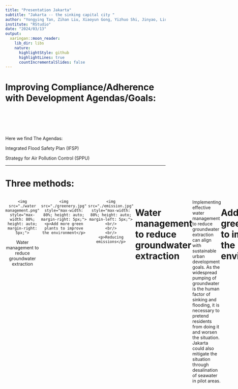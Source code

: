 ```yaml
---
title: "Presentation Jakarta"
subtitle: "Jakarta -- the sinking capital city "
author: "Yongying Tan, Zihan Liu, Xiaoyun Gong, Yizhuo Shi, Jinyao, Liu "
institute: "RStudio"
date: "2024/03/13"
output:
  xaringan::moon_reader:
    lib_dir: libs
    nature:
      highlightStyle: github
      highlightLines: true
      countIncrementalSlides: false
---
```


# Improving Compliance/Adherence with Development Agendas/Goals:
<br/>
<br/>
<br/>
<br/>

Here we find The Agendas: 

Integrated Flood Safety Plan (IFSP)

Strategy for Air Pollution Control (SPPU)



---

# Three methods:

<div style="display: flex; justify-content: space-around;">
  <div style="max-width: 30%; text-align: center; margin-right: 5px;">
    <img src="./water management.png" style="max-width: 80%; height: auto; margin-right: 5px;">
   <p>Water management to reduce groundwater extraction</p>
</div>
  <div style="max-width: 30%; text-align: center; margin-right: 5px;">
    <img src="./greenery.jpg" style="max-width: 80%; height: auto; margin-right: 5px;">
    <p>Add more green plants to improve the environment</p>
</div>
  <div style="max-width: 30%; text-align: center; margin-right: 5px;">
    <img src="./emission.jpg" style="max-width: 80%; height: auto; margin-left: 5px;">
    <br/>
    <br/>
    <br/>
    <p>Reducing emissions</p>
</div>
---

# Water management to reduce groundwater extraction


<br/>
<br/>

Implementing effective water management to reduce groundwater extraction can align with sustainable urban development goals. As the widespread pumping of groundwater is the human factor of sinking and flooding, it is necessary to pretend residents from doing it and worsen the situation. Jakarta could also mitigate the situation through desalination of seawater in pilot areas.

---

# Add more green plants to improve the environment

<br/>
<br/>

Investing in green infrastructure and planting trees will mitigate subsidence and enhance urban resilience, aligning with global climate action and sustainable city planning. It is obvious from the picture before that the greenery has been replaced by city land.
---

# Reducing emissions

<br/>
<br/>

Focusing on 

1) governing air pollution controls

2) reducing emissions from mobile sources

3) reducing emissions from stationary sources

---

# Benefits to City and Its Population:

<br/>
<br/>

Reducing land subsidence and controlling sea level rise would mitigate flooding risks, protecting homes and businesses.

Improved infrastructure, like green spaces and flood defenses, can enhance the quality of life, reduce urban heat, and increase biodiversity.

Efficient pollution management and cleaner air would lead to better public health and environmental quality.
---
